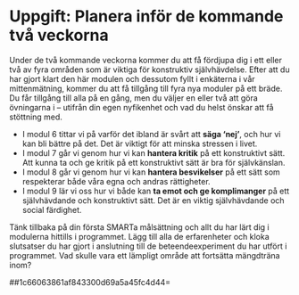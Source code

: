 # Uppgift: Planera inför de kommande två veckorna

Under de två kommande veckorna kommer du att få fördjupa dig i ett eller
två av fyra områden som är viktiga för konstruktiv självhävdelse. Efter
att du har gjort klart den här modulen och dessutom fyllt i enkäterna i
vår mittenmätning, kommer du att få tillgång till fyra nya moduler på
ett bräde. Du får tillgång till alla på en gång, men du väljer en eller
två att göra övningarna i -- utifrån din egen nyfikenhet och vad du
helst önskar att få stöttning med.

-   I modul 6 tittar vi på varför det ibland är svårt att **säga
    'nej'**, och hur vi kan bli bättre på det. Det är viktigt för att
    minska stressen i livet.
-   I modul 7 går vi genom hur vi kan **hantera kritik** på ett
    konstruktivt sätt. Att kunna ta och ge kritik på ett konstruktivt
    sätt är bra för självkänslan.
-   I modul 8 går vi genom hur vi kan **hantera besvikelser** på ett
    sätt som respekterar både våra egna och andras rättigheter.
-   I modul 9 lär vi oss hur vi både kan **ta emot och ge komplimanger**
    på ett självhävdande och konstruktivt sätt. Det är en viktig
    självhävdande och social färdighet.

Tänk tillbaka på din första SMARTa målsättning och allt du har lärt dig
i modulerna hittills i programmet. Lägg till alla de erfarenheter och
kloka slutsatser du har gjort i anslutning till de beteendeexperiment du
har utfört i programmet. Vad skulle vara ett lämpligt område att
fortsätta mängdträna inom?

##1c66063861af843300d69a5a45fc4d44=
